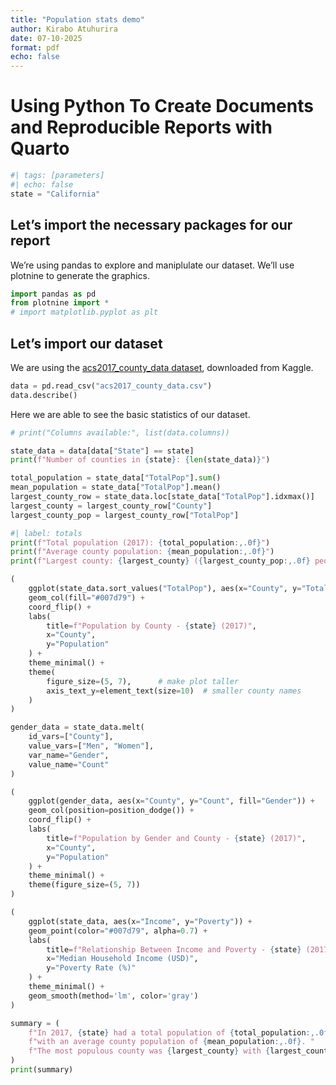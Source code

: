 ```yaml
---
title: "Population stats demo"
author: Kirabo Atuhurira
date: 07-10-2025
format: pdf
echo: false
---
```


# Using Python To Create Documents and Reproducible Reports with Quarto

```python
#| tags: [parameters]
#| echo: false
state = "California"
```

## Let's import the necessary packages for our report

We're using pandas to explore and maniplulate our dataset. We'll use plotnine to generate the graphics.

```python
import pandas as pd
from plotnine import *
# import matplotlib.pyplot as plt
```

## Let's import our dataset

We are using the [acs2017_county_data dataset](https://www.kaggle.com/datasets/muonneutrino/us-census-demographic-data?select=acs2017_county_data.csv), downloaded from Kaggle.

```python
data = pd.read_csv("acs2017_county_data.csv")
data.describe()
```

Here we are able to see the basic statistics of our dataset.

```python
# print("Columns available:", list(data.columns))
```

```python
state_data = data[data["State"] == state]
print(f"Number of counties in {state}: {len(state_data)}")
```

```python
total_population = state_data["TotalPop"].sum()
mean_population = state_data["TotalPop"].mean()
largest_county_row = state_data.loc[state_data["TotalPop"].idxmax()]
largest_county = largest_county_row["County"]
largest_county_pop = largest_county_row["TotalPop"]
```

```python
#| label: totals
print(f"Total population (2017): {total_population:,.0f}")
print(f"Average county population: {mean_population:,.0f}")
print(f"Largest county: {largest_county} ({largest_county_pop:,.0f} people)")
```

```python
(
    ggplot(state_data.sort_values("TotalPop"), aes(x="County", y="TotalPop")) +
    geom_col(fill="#007d79") +
    coord_flip() +
    labs(
        title=f"Population by County - {state} (2017)",
        x="County",
        y="Population"
    ) +
    theme_minimal() +
    theme(
        figure_size=(5, 7),      # make plot taller
        axis_text_y=element_text(size=10)  # smaller county names
    )
)
```

```python
gender_data = state_data.melt(
    id_vars=["County"],
    value_vars=["Men", "Women"],
    var_name="Gender",
    value_name="Count"
)

(
    ggplot(gender_data, aes(x="County", y="Count", fill="Gender")) +
    geom_col(position=position_dodge()) +
    coord_flip() +
    labs(
        title=f"Population by Gender and County - {state} (2017)",
        x="County",
        y="Population"
    ) +
    theme_minimal() +
    theme(figure_size=(5, 7))
)
```

```python
(
    ggplot(state_data, aes(x="Income", y="Poverty")) +
    geom_point(color="#007d79", alpha=0.7) +
    labs(
        title=f"Relationship Between Income and Poverty - {state} (2017)",
        x="Median Household Income (USD)",
        y="Poverty Rate (%)"
    ) +
    theme_minimal() +
    geom_smooth(method='lm', color='gray')
)
```

```python
summary = (
    f"In 2017, {state} had a total population of {total_population:,.0f}, "
    f"with an average county population of {mean_population:,.0f}. "
    f"The most populous county was {largest_county} with {largest_county_pop:,.0f} residents."
)
print(summary)
```
